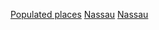 [[Category:納蘇縣地理_(紐約州)|Populated places]]
[[Category:紐約州各郡聚居地|Nassau]]
[[Category:依縣份劃分的紐約城市群聚居地|Nassau]]